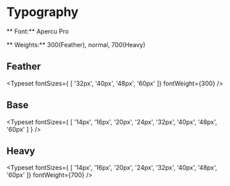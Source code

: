 
<Meta title="Foundations/Typography" />

# Typography
** Font:** Apercu Pro

** Weights:** 300(Feather), normal, 700(Heavy)

## Feather

<Typeset
  fontSizes={
  [
    '32px',
    '40px',
    '48px',
    '60px'
  ]}
  fontWeight={300}
/>

## Base

<Typeset
  fontSizes={
  [
    '14px',
    '16px',
    '20px',
    '24px',
    '32px',
    '40px',
    '48px',
    '60px'
  ]
  }
/>

## Heavy

<Typeset
  fontSizes={
  [
    '14px',
    '16px',
    '20px',
    '24px',
    '32px',
    '40px',
    '48px',
    '60px'
  ]}
  fontWeight={700}
/>
